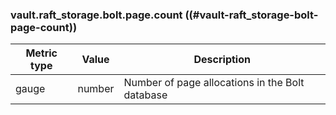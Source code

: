 ### vault.raft_storage.bolt.page.count ((#vault-raft_storage-bolt-page-count))

Metric type | Value   | Description
----------- | ------- | -----------
gauge       | number  | Number of page allocations in the Bolt database
